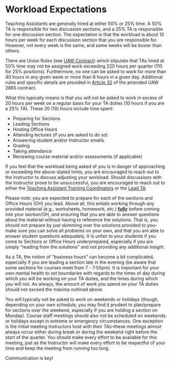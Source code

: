 # Workload Expectations

Teaching Assistants are generally hired at either 50% or 25% time. A 50% TA is responsible for two discussion sections, and a 25% TA is responsible for one discussion section. The expectation is that the workload is about 10 hours per week for each discussion section that you are responsible for. However, not every week is the same, and some weeks will be busier than others.

There are Union Rules (see [UAW Contract](https://ucnet.universityofcalifornia.edu/labor/bargaining-units/bx/contract.html)) which stipulate that TAs hired at 50% time may not be assigned work exceeding 220 hours per quarter (110 for 25% positions). Furthermore, no one can be asked to work for more than 40 hours in any given week or more than 8 hours in a given day. Additional rules and specific details are provided in [Article 32](https://ucnet.universityofcalifornia.edu/labor/bargaining-units/bx/docs/bx_article_32-workload_2018-2022.pdf) of the amended UAW 2865 contract. 

What this typically means is that you will not be asked to work in excess of 20 hours per week on a regular basis for your TA duties (10 hours if you are a 25% TA). These 20 (10) hours include time spent:

- Preparing for Sections
- Leading Sections
- Hosting Office Hours
- Attending lectures (if you are asked to do so)
- Answering student and/or Instructor emails
- Grading
- Taking attendance
- Reviewing course material and/or assessments (if applicable)

If you feel that the workload being asked of you is in danger of approaching or exceeding the above-stated limits, you are encouraged to reach out to the Instructor to discuss adjusting your workload. Should discussions with the Instructor prove to be unsuccessful, you are encouraged to reach out to either the [Teaching Assistant Training Coordinators](#AcadLead) or the [Lead TA](#AcadLead).

Please note: you are expected to prepare for each of the sections and Office Hours (OH) you lead. Above all, this entails working through any provided material (e.g., worksheets, homework, etc.) [**fully**]{.underline} before coming into your section/OH, and ensuring that you are able to answer questions about the material without having to reference the solutions. That is, you should not prepare by just skimming over the solutions provided to you–make sure you can solve all problems on your own, and that you are able to answer student questions adequately. It is unfair to your students if you come to Sections or Office Hours underprepared, especially if you are simply "reading from the solutions" and not providing any additional insight.

As a TA, the notion of "business hours" can become a bit complicated, especially if you are leading a section late in the evening (be aware that some sections for courses meet from 7 - 7:50pm). It is important for your own mental health to set boundaries with regards to the times of day during which you will be working on your TA duties, and the times during which you will not. As always, the amount of work you spend on your TA duties should not exceed the maxima outlined above.

You will typically not be asked to work on weekends or holidays (though, depending on your own schedule, you may find it prudent to plan/prepare for sections over the weekend, especially if you are holding a section on Monday). Course staff meetings should also not be scheduled on weekends or holidays except in extreme or emergency circumstances. One exception is the initial meeting Instructors hold with their TAs–these meetings almost always occur either during break or during the weekend right before the start of the quarter. You should make every effort to be available for this meeting, just as the Instructor will make every effort to be respectful of your time and keep the meeting from running too long.


:::{.callout-tip}
Communication is key!
:::